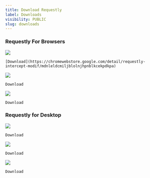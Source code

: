 ```yaml
---
title: Download Requestly
label: Downloads
visibility: PUBLIC
slug: downloads
---
```


### Requestly For Browsers

<CardGroup cols={3}>
  <Card title="Chrome">
    <Image src="https://cdn.hashnode.com/res/hashnode/image/upload/v1720694031283/1567f75e-7b3c-448b-8adc-96030ea1af8d.png" align="center" />

    [Download](https://chromewebstore.google.com/detail/requestly-intercept-modif/mdnleldcmiljblolnjhpnblkcekpdkpa)
  </Card>

  <Card title="Firefox">
    <Image src="https://cdn.hashnode.com/res/hashnode/image/upload/v1720694152125/03efa850-cad1-4b92-ba2b-83a9121ae078.png" align="center" />

    Download
  </Card>

  <Card title="Edge">
    <Image src="https://cdn.hashnode.com/res/hashnode/image/upload/v1720694184233/17f5e2ee-eb81-43c2-ae07-755133953f21.png" align="center" />

    Download
  </Card>
</CardGroup>

### Requestly for Desktop

<CardGroup cols={3}>
  <Card title="Mac">
    <Image src="https://cdn.hashnode.com/res/hashnode/image/upload/v1720694345217/7714ae5d-e2cc-4bf0-8132-b03744887ab1.png" align="center" />

    Download
  </Card>

  <Card title="Windows">
    <Image src="https://cdn.hashnode.com/res/hashnode/image/upload/v1720694324764/5767a895-56b9-4cbc-ab5e-65d275c6c994.png" align="center" />

    Download
  </Card>

  <Card title="Linux">
    <Image src="https://cdn.hashnode.com/res/hashnode/image/upload/v1720694359764/9b781b7b-59e3-4f5a-91cf-5a0e53ebc9f1.png" align="center" />

    Download
  </Card>
</CardGroup>
